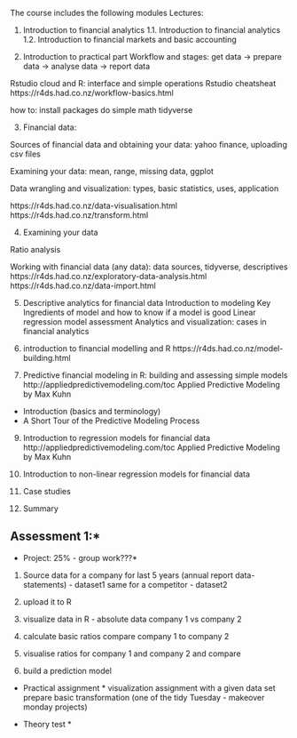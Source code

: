 The course includes the following modules
Lectures:


1. Introduction to financial analytics
1.1. Introduction to financial analytics
1.2. Introduction to financial markets and basic accounting

2. Introduction to practical part
Workflow and stages: get data -> prepare data -> analyse data -> report data

Rstudio cloud and R: interface and simple operations 
Rstudio cheatsheat
https://r4ds.had.co.nz/workflow-basics.html

how to:
install packages
do simple math
tidyverse

3. Financial data:

Sources of financial data and obtaining your data: yahoo finance, uploading csv files

Examining your data: mean, range, missing data, ggplot

Data wrangling and visualization: types, basic statistics, uses, application

https://r4ds.had.co.nz/data-visualisation.html
https://r4ds.had.co.nz/transform.html


4. Examining your data

Ratio analysis

Working with financial data (any data): data sources, tidyverse, descriptives
https://r4ds.had.co.nz/exploratory-data-analysis.html
https://r4ds.had.co.nz/data-import.html


5. Descriptive analytics for financial data
Introduction to modeling
Key Ingredients of model and how to know if a model is good
Linear regression
model assessment
Analytics and visualization: cases in financial analytics 


7. introduction to financial modelling and R
https://r4ds.had.co.nz/model-building.html

8. Predictive financial modeling in R: building and assessing simple models
http://appliedpredictivemodeling.com/toc Applied Predictive Modeling by Max Kuhn

- Introduction (basics and terminology)
- A Short Tour of the Predictive Modeling Process

9. Introduction to regression models for financial data
http://appliedpredictivemodeling.com/toc Applied Predictive Modeling by Max Kuhn

10. Introduction to non-linear regression models for financial data

11. Case studies
12. Summary


## Assessment 1:*

* Project: 25% - group work???*
1. Source data for a company for last 5 years (annual report data- statements) - dataset1
same for a competitor - dataset2

2. upload it to R

3. visualize data in R - absolute data 
company 1 vs company 2

4. calculate basic ratios
compare company 1 to company 2

5. visualise ratios for company 1 and company 2 and compare

6. build a prediction model


* Practical assignment * visualization assignment
with a given data set prepare basic transformation (one of the tidy Tuesday - makeover monday projects)

* Theory test *




